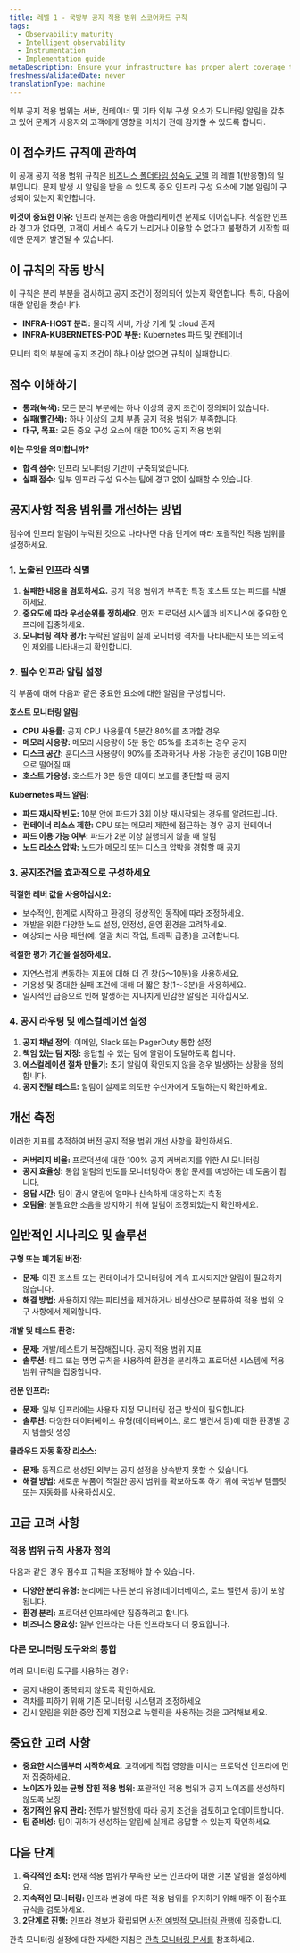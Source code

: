 ```yaml
---
title: 레벨 1 - 국방부 공지 적용 범위 스코어카드 규칙
tags:
  - Observability maturity
  - Intelligent observability
  - Instrumentation
  - Implementation guide
metaDescription: Ensure your infrastructure has proper alert coverage to detect issues before they impact business operations
freshnessValidatedDate: never
translationType: machine
---
```


외부 공지 적용 범위는 서버, 컨테이너 및 기타 외부 구성 요소가 모니터링 알림을 갖추고 있어 문제가 사용자와 고객에게 영향을 미치기 전에 감지할 수 있도록 합니다.

## 이 점수카드 규칙에 관하여

이 공개 공지 적용 범위 규칙은 [비즈니스 폴더타임 성숙도 모델](/docs/new-relic-solutions/observability-maturity/business-uptime/introduction) 의 레벨 1(반응형)의 일부입니다. 문제 발생 시 알림을 받을 수 있도록 중요 인프라 구성 요소에 기본 알림이 구성되어 있는지 확인합니다.

**이것이 중요한 이유:** 인프라 문제는 종종 애플리케이션 문제로 이어집니다. 적절한 인프라 경고가 없다면, 고객이 서비스 속도가 느리거나 이용할 수 없다고 불평하기 시작할 때에만 문제가 발견될 수 있습니다.

## 이 규칙의 작동 방식

이 규칙은 분리 부분을 검사하고 공지 조건이 정의되어 있는지 확인합니다. 특히, 다음에 대한 알림을 찾습니다.

* **INFRA-HOST 분리:** 물리적 서버, 가상 기계 및 cloud 존재
* **INFRA-KUBERNETES-POD 부분:** Kubernetes 파드 및 컨테이너

모니터 회의 부분에 공지 조건이 하나 이상 없으면 규칙이 실패합니다.

## 점수 이해하기

* **통과(녹색):** 모든 분리 부분에는 하나 이상의 공지 조건이 정의되어 있습니다.
* **실패(빨간색):** 하나 이상의 교체 부품 공지 적용 범위가 부족합니다.
* **대구, 목표:** 모든 중요 구성 요소에 대한 100% 공지 적용 범위

**이는 무엇을 의미합니까?**

* **합격 점수:** 인프라 모니터링 기반이 구축되었습니다.
* **실패 점수:** 일부 인프라 구성 요소는 팀에 경고 없이 실패할 수 있습니다.

## 공지사항 적용 범위를 개선하는 방법

점수에 인프라 알림이 누락된 것으로 나타나면 다음 단계에 따라 포괄적인 적용 범위를 설정하세요.

### 1. 노출된 인프라 식별

1. **실패한 내용을 검토하세요.** 공지 적용 범위가 부족한 특정 호스트 또는 파드를 식별하세요.
2. **중요도에 따라 우선순위를 정하세요.** 먼저 프로덕션 시스템과 비즈니스에 중요한 인프라에 집중하세요.
3. **모니터링 격차 평가:** 누락된 알림이 실제 모니터링 격차를 나타내는지 또는 의도적인 제외를 나타내는지 확인합니다.

### 2. 필수 인프라 알림 설정

각 부품에 대해 다음과 같은 중요한 요소에 대한 알림을 구성합니다.

**호스트 모니터링 알림:**

* **CPU 사용률:** 공지 CPU 사용률이 5분간 80%를 초과할 경우
* **메모리 사용량:** 메모리 사용량이 5분 동안 85%를 초과하는 경우 공지
* **디스크 공간:** 훈디스크 사용량이 90%를 초과하거나 사용 가능한 공간이 1GB 미만으로 떨어질 때
* **호스트 가용성:** 호스트가 3분 동안 데이터 보고를 중단할 때 공지

**Kubernetes 패드 알림:**

* **파드 재시작 빈도:** 10분 안에 파드가 3회 이상 재시작되는 경우를 알려드립니다.
* **컨테이너 리소스 제한:** CPU 또는 메모리 제한에 접근하는 경우 공지 컨테이너
* **파드 이용 가능 여부:** 파드가 2분 이상 실행되지 않을 때 알림
* **노드 리소스 압박:** 노드가 메모리 또는 디스크 압박을 경험할 때 공지

### 3. 공지조건을 효과적으로 구성하세요

**적절한 레버 값을 사용하십시오:**

* 보수적인, 한계로 시작하고 환경의 정상적인 동작에 따라 조정하세요.
* 개발을 위한 다양한 노드 설정, 안정성, 운영 환경을 고려하세요.
* 예상되는 사용 패턴(예: 일괄 처리 작업, 트래픽 급증)을 고려합니다.

**적절한 평가 기간을 설정하세요.**

* 자연스럽게 변동하는 지표에 대해 더 긴 창(5～10분)을 사용하세요.
* 가용성 및 중대한 실패 조건에 대해 더 짧은 창(1～3분)을 사용하세요.
* 일시적인 급증으로 인해 발생하는 지나치게 민감한 알림은 피하십시오.

### 4. 공지 라우팅 및 에스컬레이션 설정

1. **공지 채널 정의:** 이메일, Slack 또는 PagerDuty 통합 설정
2. **책임 있는 팀 지정:** 응답할 수 있는 팀에 알림이 도달하도록 합니다.
3. **에스컬레이션 절차 만들기:** 초기 알림이 확인되지 않을 경우 발생하는 상황을 정의합니다.
4. **공지 전달 테스트:** 알림이 실제로 의도한 수신자에게 도달하는지 확인하세요.

## 개선 측정

이러한 지표를 추적하여 버전 공지 적용 범위 개선 사항을 확인하세요.

* **커버리지 비율:** 프로덕션에 대한 100% 공지 커버리지를 위한 AI 모니터링
* **공지 효율성:** 통합 알림의 빈도를 모니터링하여 통합 문제를 예방하는 데 도움이 됩니다.
* **응답 시간:** 팀이 감시 알림에 얼마나 신속하게 대응하는지 측정
* **오탐율:** 불필요한 소음을 방지하기 위해 알림이 조정되었는지 확인하세요.

## 일반적인 시나리오 및 솔루션

**구형 또는 폐기된 버전:**

* **문제:** 이전 호스트 또는 컨테이너가 모니터링에 계속 표시되지만 알림이 필요하지 않습니다.
* **해결 방법:** 사용하지 않는 파티션을 제거하거나 비생산으로 분류하여 적용 범위 요구 사항에서 제외합니다.

**개발 및 테스트 환경:**

* **문제:** 개발/테스트가 복잡해집니다. 공지 적용 범위 지표
* **솔루션:** 태그 또는 명명 규칙을 사용하여 환경을 분리하고 프로덕션 시스템에 적용 범위 규칙을 집중합니다.

**전문 인프라:**

* **문제:** 일부 인프라에는 사용자 지정 모니터링 접근 방식이 필요합니다.
* **솔루션:** 다양한 데이터베이스 유형(데이터베이스, 로드 밸런서 등)에 대한 환경별 공지 템플릿 생성

**클라우드 자동 확장 리소스:**

* **문제:** 동적으로 생성된 외부는 공지 설정을 상속받지 못할 수 있습니다.
* **해결 방법:** 새로운 부품이 적절한 공지 범위를 확보하도록 하기 위해 국방부 템플릿 또는 자동화를 사용하십시오.

## 고급 고려 사항

### 적용 범위 규칙 사용자 정의

다음과 같은 경우 점수표 규칙을 조정해야 할 수 있습니다.

* **다양한 분리 유형:** 분리에는 다른 분리 유형(데이터베이스, 로드 밸런서 등)이 포함됩니다.
* **환경 분리:** 프로덕션 인프라에만 집중하려고 합니다.
* **비즈니스 중요성:** 일부 인프라는 다른 인프라보다 더 중요합니다.

### 다른 모니터링 도구와의 통합

여러 모니터링 도구를 사용하는 경우:

* 공지 내용이 중복되지 않도록 확인하세요.
* 격차를 피하기 위해 기존 모니터링 시스템과 조정하세요
* 감시 알림을 위한 중앙 집계 지점으로 뉴렐릭을 사용하는 것을 고려해보세요.

## 중요한 고려 사항

* **중요한 시스템부터 시작하세요.** 고객에게 직접 영향을 미치는 프로덕션 인프라에 먼저 집중하세요.
* **노이즈가 있는 균형 잡힌 적용 범위:** 포괄적인 적용 범위가 공지 노이즈를 생성하지 않도록 보장
* **정기적인 유지 관리:** 전투가 발전함에 따라 공지 조건을 검토하고 업데이트합니다.
* **팀 준비성:** 팀이 귀하가 생성하는 알림에 실제로 응답할 수 있는지 확인하세요.

## 다음 단계

1. **즉각적인 조치:** 현재 적용 범위가 부족한 모든 인프라에 대한 기본 알림을 설정하세요.
2. **지속적인 모니터링:** 인프라 변경에 따른 적용 범위를 유지하기 위해 매주 이 점수표 규칙을 검토하세요.
3. **2단계로 진행:** 인프라 경보가 확립되면 [사전 예방적 모니터링 관행](/docs/new-relic-solutions/observability-maturity/business-uptime/introduction#level-2-proactive-approach)에 집중합니다.

관측 모니터링 설정에 대한 자세한 지침은 [관측 모니터링 문서를](/docs/infrastructure/infrastructure-monitoring/get-started/get-started-infrastructure-monitoring/) 참조하세요.
